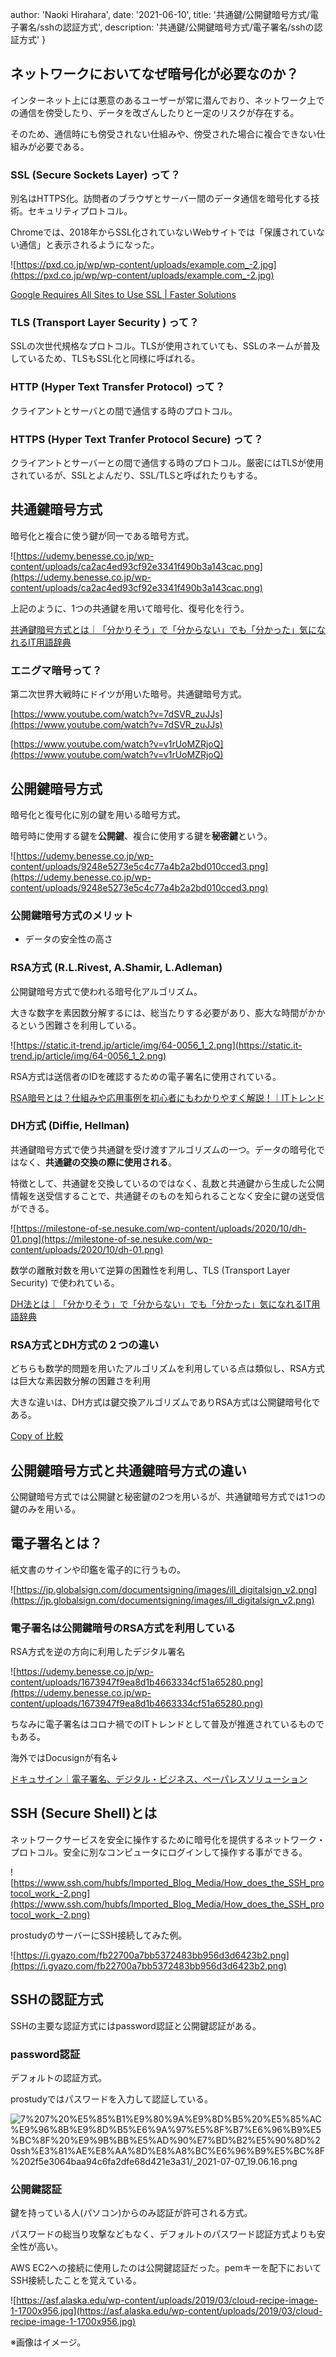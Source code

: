 
  author: 'Naoki Hirahara',
  date: '2021-06-10',
  title: '共通鍵/公開鍵暗号方式/電子署名/sshの認証方式',
  description:
  '共通鍵/公開鍵暗号方式/電子署名/sshの認証方式'
}


## ネットワークにおいてなぜ暗号化が必要なのか？

インターネット上には悪意のあるユーザーが常に潜んでおり、ネットワーク上での通信を傍受したり、データを改ざんしたりと一定のリスクが存在する。

そのため、通信時にも傍受されない仕組みや、傍受された場合に複合できない仕組みが必要である。

### SSL (Secure Sockets Layer) って？

別名はHTTPS化。訪問者のブラウザとサーバー間のデータ通信を暗号化する技術。セキュリティプロトコル。

Chromeでは、2018年からSSL化されていないWebサイトでは「保護されていない通信」と表示されるようになった。

![https://pxd.co.jp/wp/wp-content/uploads/example.com_-2.jpg](https://pxd.co.jp/wp/wp-content/uploads/example.com_-2.jpg)

[Google Requires All Sites to Use SSL | Faster Solutions](https://fastersolutions.com/what-do-googles-ssl-requirements-mean-for-you/)

### TLS (Transport Layer Security ) って？

SSLの次世代規格なプロトコル。TLSが使用されていても、SSLのネームが普及しているため、TLSもSSL化と同様に呼ばれる。

### HTTP (Hyper Text Transfer Protocol) って？

クライアントとサーバとの間で通信する時のプロトコル。

### HTTPS (Hyper Text Tranfer Protocol Secure) って？

クライアントとサーバーとの間で通信する時のプロトコル。厳密にはTLSが使用されているが、SSLとよんだり、SSL/TLSと呼ばれたりもする。

## 共通鍵暗号方式

暗号化と複合に使う鍵が同一である暗号方式。

![https://udemy.benesse.co.jp/wp-content/uploads/ca2ac4ed93cf92e3341f490b3a143cac.png](https://udemy.benesse.co.jp/wp-content/uploads/ca2ac4ed93cf92e3341f490b3a143cac.png)

上記のように、1つの共通鍵を用いて暗号化、復号化を行う。

[共通鍵暗号方式とは｜「分かりそう」で「分からない」でも「分かった」気になれるIT用語辞典](https://wa3.i-3-i.info/word1837.html)

### エニグマ暗号って？

第二次世界大戦時にドイツが用いた暗号。共通鍵暗号方式。

[https://www.youtube.com/watch?v=7dSVR_zuJJs](https://www.youtube.com/watch?v=7dSVR_zuJJs)

[https://www.youtube.com/watch?v=v1rUoMZRjoQ](https://www.youtube.com/watch?v=v1rUoMZRjoQ)

## 公開鍵暗号方式

暗号化と復号化に別の鍵を用いる暗号方式。

暗号時に使用する鍵を**公開鍵**、複合に使用する鍵を**秘密鍵**という。

![https://udemy.benesse.co.jp/wp-content/uploads/9248e5273e5c4c77a4b2a2bd010cced3.png](https://udemy.benesse.co.jp/wp-content/uploads/9248e5273e5c4c77a4b2a2bd010cced3.png)

### 公開鍵暗号方式のメリット

- データの安全性の高さ

### RSA方式 (R.L.Rivest, A.Shamir, L.Adleman)

公開鍵暗号方式で使われる暗号化アルゴリズム。

大きな数字を素因数分解するには、総当たりする必要があり、膨大な時間がかかるという困難さを利用している。

![https://static.it-trend.jp/article/img/64-0056_1_2.png](https://static.it-trend.jp/article/img/64-0056_1_2.png)

RSA方式は送信者のIDを確認するための電子署名に使用されている。

[RSA暗号とは？仕組みや応用事例を初心者にもわかりやすく解説！｜ITトレンド](https://it-trend.jp/encryption/article/64-0056)

### DH方式 (Diffie, Hellman)

共通鍵暗号方式で使う共通鍵を受け渡すアルゴリズムの一つ。データの暗号化ではなく、**共通鍵の交換の際に使用される**。

特徴として、共通鍵を交換しているのではなく、乱数と共通鍵から生成した公開情報を送受信することで、共通鍵そのものを知られることなく安全に鍵の送受信ができる。

![https://milestone-of-se.nesuke.com/wp-content/uploads/2020/10/dh-01.png](https://milestone-of-se.nesuke.com/wp-content/uploads/2020/10/dh-01.png)

数学の離散対数を用いて逆算の困難性を利用し、TLS (Transport Layer Security) で使われている。

[DH法とは｜「分かりそう」で「分からない」でも「分かった」気になれるIT用語辞典](https://wa3.i-3-i.info/word16296.html)

### RSA方式とDH方式の２つの違い

どちらも数学的問題を用いたアルゴリズムを利用している点は類似し、RSA方式は巨大な素因数分解の困難さを利用

大きな違いは、DH方式は鍵交換アルゴリズムでありRSA方式は公開鍵暗号化である。

[Copy of 比較](https://www.notion.so/6f581cc7f51e4d5f97631b50d878b1aa)

## 公開鍵暗号方式と共通鍵暗号方式の違い

公開鍵暗号方式では公開鍵と秘密鍵の2つを用いるが、共通鍵暗号方式では1つの鍵のみを用いる。

## 電子署名とは？

紙文書のサインや印鑑を電子的に行うもの。

![https://jp.globalsign.com/documentsigning/images/ill_digitalsign_v2.png](https://jp.globalsign.com/documentsigning/images/ill_digitalsign_v2.png)

### 電子署名は公開鍵暗号のRSA方式を利用している

RSA方式を逆の方向に利用したデジタル署名

![https://udemy.benesse.co.jp/wp-content/uploads/1673947f9ea8d1b4663334cf51a65280.png](https://udemy.benesse.co.jp/wp-content/uploads/1673947f9ea8d1b4663334cf51a65280.png)

ちなみに電子署名はコロナ禍でのITトレンドとして普及が推進されているものでもある。

海外ではDocusignが有名↓

[ドキュサイン｜電子署名、デジタル・ビジネス、ペーパレスソリューション](https://www.docusign.jp/)

## SSH (Secure Shell)とは

ネットワークサービスを安全に操作するために暗号化を提供するネットワーク・プロトコル。安全に別なコンピュータにログインして操作する事ができる。

![https://www.ssh.com/hubfs/Imported_Blog_Media/How_does_the_SSH_protocol_work_-2.png](https://www.ssh.com/hubfs/Imported_Blog_Media/How_does_the_SSH_protocol_work_-2.png)

prostudyのサーバーにSSH接続してみた例。

![https://i.gyazo.com/fb22700a7bb5372483bb956d3d6423b2.png](https://i.gyazo.com/fb22700a7bb5372483bb956d3d6423b2.png)

## SSHの認証方式

SSHの主要な認証方式にはpassword認証と公開鍵認証がある。

### password認証

デフォルトの認証方式。

prostudyではパスワードを入力して認証している。

![7%207%20%E5%85%B1%E9%80%9A%E9%8D%B5%20%E5%85%AC%E9%96%8B%E9%8D%B5%E6%9A%97%E5%8F%B7%E6%96%B9%E5%BC%8F%20%E9%9B%BB%E5%AD%90%E7%BD%B2%E5%90%8D%20ssh%E3%81%AE%E8%AA%8D%E8%A8%BC%E6%96%B9%E5%BC%8F%202f5e3064baa94c6fa2dfe68d421e3a31/_2021-07-07_19.06.16.png](7%207%20%E5%85%B1%E9%80%9A%E9%8D%B5%20%E5%85%AC%E9%96%8B%E9%8D%B5%E6%9A%97%E5%8F%B7%E6%96%B9%E5%BC%8F%20%E9%9B%BB%E5%AD%90%E7%BD%B2%E5%90%8D%20ssh%E3%81%AE%E8%AA%8D%E8%A8%BC%E6%96%B9%E5%BC%8F%202f5e3064baa94c6fa2dfe68d421e3a31/_2021-07-07_19.06.16.png)

### 公開鍵認証

鍵を持っている人(パソコン)からのみ認証が許可される方式。

パスワードの総当り攻撃などもなく、デフォルトのパスワード認証方式よりも安全性が高い。

AWS EC2への接続に使用したのは公開鍵認証だった。pemキーを配下においてSSH接続したことを覚えている。

![https://asf.alaska.edu/wp-content/uploads/2019/03/cloud-recipe-image-1-1700x956.jpg](https://asf.alaska.edu/wp-content/uploads/2019/03/cloud-recipe-image-1-1700x956.jpg)

※画像はイメージ。
